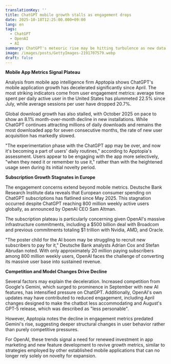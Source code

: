 ```yaml
---
translationKey: ''
title: ChatGPT mobile growth stalls as engagement drops
date: 2025-10-18T12:25:00.000+09:00
lang: en
tags:
  - ChatGPT
  - OpenAI
  - AI
summary: ChatGPT's meteoric rise may be hitting turbulence as new data reveals slowing download growth and declining user engagement, raising questions about the sustainability of the AI boom's flagship application.
image: /images/posts/GettyImages-2191707579.webp
draft: false
---
```

**Mobile App Metrics Signal Plateau**

Analysis from mobile app intelligence firm Apptopia shows ChatGPT's mobile application growth has decelerated significantly since April. The most striking indicators come from user engagement metrics: average time spent per daily active user in the United States has plummeted 22.5% since July, while average sessions per user have dropped 20.7%.​

Global download growth has also stalled, with October 2025 on pace to show an 8.1% month-over-month decline in new installations. While ChatGPT continues attracting millions of daily downloads and remains the most downloaded app for seven consecutive months, the rate of new user acquisition has markedly slowed.​

"The experimentation phase with the ChatGPT app may be over, and now it's becoming a part of users' daily routines," according to Apptopia's assessment. Users appear to be engaging with the app more selectively, "when they need it or remember to use it," rather than with the heightened usage seen during its initial novelty period.​

**Subscription Growth Stagnates in Europe**

The engagement concerns extend beyond mobile metrics. Deutsche Bank Research Institute data reveals that European consumer spending on ChatGPT subscriptions has flatlined since May 2025. This stagnation occurred despite ChatGPT reaching 800 million weekly active users globally, as announced by OpenAI CEO Sam Altman.​

The subscription plateau is particularly concerning given OpenAI's massive infrastructure commitments, including a $500 billion deal with Broadcom and previous commitments totaling $1 trillion with Nvidia, AMD, and Oracle.​

"The poster child for the AI boom may be struggling to recruit new subscribers to pay for it," Deutsche Bank analysts Adrian Cox and Stefan Abrudan noted. With only approximately 20 million paying subscribers among 800 million weekly users, OpenAI faces the challenge of converting its massive user base into sustained revenue.​

**Competition and Model Changes Drive Decline**

Several factors may explain the deceleration. Increased competition from Google's Gemini, which surged to prominence in September with new AI features, has intensified pressure on ChatGPT. Additionally, OpenAI's own updates may have contributed to reduced engagement, including April changes designed to make the chatbot less accommodating and August's GPT-5 release, which was described as "less personable".​

However, Apptopia notes the decline in engagement metrics predated Gemini's rise, suggesting deeper structural changes in user behavior rather than purely competitive pressures.​

For OpenAI, these trends signal a need for renewed investment in app marketing and new feature development to revive growth metrics, similar to strategies employed by other established mobile applications that can no longer rely solely on novelty for expansion.​
